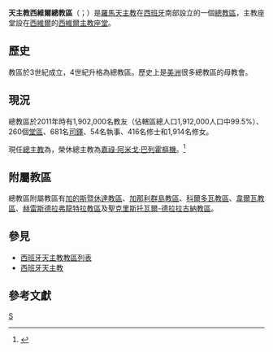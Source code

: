 {{Refimprove|time=2020-06-15T14:14:04+00:00}}
{{Infobox Roman Catholic diocese
|Roman Catholic Diocese of = 天主教西維爾總教區
|Latin name of diocese = Archidioecesis Hispalensis
|border = catholic
|image = [[File:Spain_Andalusia_Seville_BW_2015-10-23_14-30-44.jpg|250px]]
|caption =西維爾主教座堂
|coat_of_arms = [[File:Logotipo_de_la_archidiócesis_de_Sevilla.svg|150px]]
|coat_of_arms_caption = 總教區牧徽
|location = [[西班牙|西班牙]]
|territory =[[西維爾|西維爾]]
|population =1,902,000
|rite = [[羅馬禮|羅馬禮]]
|patron =
|province =西維爾
|established = 3世紀
|cathedral = [[西維爾主教座堂|西維爾主教座堂]]
|co-cathedral =
|leadership = 總主教
|website =[http://www.diocesisdesevilla.org/ 西維爾總教區]
|pope = {{incumbent pope}}
|metropolitan = {{link-en|若望·阿森霍-佩萊格里納|Juan Asenjo Pelegrina|若望·若瑟·阿森霍-佩萊格里納}}
|coadjutor archbishop =
|auxiliary =
|emeritus =[[嘉祿·阿米戈·巴列霍|嘉祿·阿米戈·巴列霍]][[樞機|樞機]]（榮休總主教）
|map = [[File:Archidiócesis_de_Sevilla.svg|250px]]
|map_caption = 總教區管轄圖
}}

'''天主教西維爾總教區'''（{{lang-la|Archidioecesis Hispalensis}}；{{lang-es|Archidiócesis de Sevilla}}）是[[羅馬天主教|羅馬天主教]]在[[西班牙|西班牙]]南部設立的一個[[總教區|總教區]]，主教座堂設在[[西維爾|西維爾]]的[[西維爾主教座堂|西維爾主教座堂]]。

==歷史==
教區於3世紀成立，4世紀升格為總教區。歷史上是[[美洲|美洲]]很多總教區的母教會。

==現況==
總教區於2011年時有1,902,000名教友（佔轄區總人口1,912,000人口中99.5%）、260個[[堂區|堂區]]、681名[[司鐸|司鐸]]、54名執事、416名修士和1,914名修女。

現任[[總主教|總主教]]為{{link-en|若望·阿森霍-佩萊格里納|Juan Asenjo Pelegrina|若望·若瑟·阿森霍-佩萊格里納}}，榮休總主教為[[嘉祿·阿米戈·巴列霍|嘉祿·阿米戈·巴列霍]][[樞機|樞機]]。<ref>{{cite press release |title=RINUNCE E NOMINE, 05.11.2009 |url=https://press.vatican.va/content/salastampa/it/bollettino/pubblico/2009/11/05/0687/01615.html |publisher=Sala Stampa della Santa Sede |accessdate=2020-06-15 |archiveurl=https://web.archive.org/web/20200615140736/https://press.vatican.va/content/salastampa/it/bollettino/pubblico/2009/11/05/0687/01615.html |archivedate=2020-06-15 |language=it |date=2009-11-05 |dead-url=no }}</ref>

==附屬教區==
總教區附屬教區有[[天主教加的斯暨休達教區|加的斯暨休達教區]]、[[天主教加那利群島教區|加那利群島教區]]、[[天主教科爾多瓦教區|科爾多瓦教區]]、[[天主教韋爾瓦教區|韋爾瓦教區]]、[[天主教赫雷斯德拉弗龍特拉教區|赫雷斯德拉弗龍特拉教區]]及[[天主教聖克里斯托瓦爾-德拉拉古納教區|聖克里斯托瓦爾-德拉拉古納教區]]。

==參見==
*[[西班牙天主教教區列表|西班牙天主教教區列表]]
*[[西班牙天主教|西班牙天主教]]

== 參考文獻 ==
{{reflist}}

{{西班牙天主教教區}}
[[Category:西班牙天主教教區|S]]